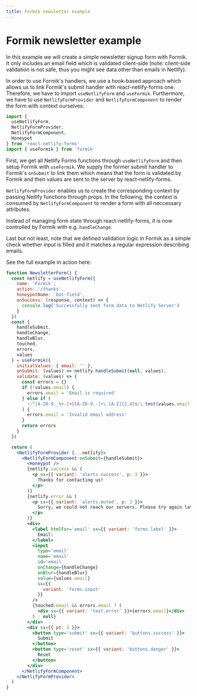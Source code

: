 ```yaml
---
title: Formik newsletter example
---
```


# Formik newsletter example

In this example we will create a simple newsletter signup form with Formik. It only includes an email field which is validated client-side (note: client-side validation is not safe, thus you might see data other than emails in Netlify).

In order to use Formik's handlers, we use a hook-based approach which allows us to link Formik's submit handler with react-netlify-forms one. Therefore, we have to import `useNetlifyForm` and `useFormik`. Furthermore, we have to use `NetlifyFormProvider` and `NetlifyFormComponent` to render the form with context ourselves:

```js
import {
  useNetlifyForm,
  NetlifyFormProvider,
  NetlifyFormComponent,
  Honeypot
} from 'react-netlify-forms'
import { useFormik } from 'formik'
```

First, we get all Netlify Forms functions through `useNetlifyForm` and then setup Formik with `useFormik`. We supply the former submit handler to Formik's `onSubmit` to link them which means that the form is validated by Formik and then values are sent to the server by react-netlify-forms.

`NetlifyFormProvider` enables us to create the corresponding context by passing Netlify functions through props. In the following, the context is consumed by `NetlifyFormComponent` to render a form with all neccessary attributes.

Instead of managing form state through react-netlify-forms, it is now controlled by Formik with e.g. `handleChange`.

Last but not least, note that we defined validation logic in Formik as a simple check whether input is filled and it matches a regular expression describing emails.

See the full example in action here:

```jsx live
function NewsletterForm() {
  const netlify = useNetlifyForm({
    name: 'Formik',
    action: '/thanks',
    honeypotName: 'bot-field',
    onSuccess: (response, context) => {
      console.log('Successfully sent form data to Netlify Server')
    }
  })
  const {
    handleSubmit,
    handleChange,
    handleBlur,
    touched,
    errors,
    values
  } = useFormik({
    initialValues: { email: '' },
    onSubmit: (values) => netlify.handleSubmit(null, values),
    validate: (values) => {
      const errors = {}
      if (!values.email) {
        errors.email = 'Email is required'
      } else if (
        !/^[A-Z0-9._%+-]+@[A-Z0-9.-]+\.[A-Z]{2,4}$/i.test(values.email)
      ) {
        errors.email = 'Invalid email address'
      }
      return errors
    }
  })

  return (
    <NetlifyFormProvider {...netlify}>
      <NetlifyFormComponent onSubmit={handleSubmit}>
        <Honeypot />
        {netlify.success && (
          <p sx={{ variant: 'alerts.success', p: 3 }}>
            Thanks for contacting us!
          </p>
        )}
        {netlify.error && (
          <p sx={{ variant: 'alerts.muted', p: 3 }}>
            Sorry, we could not reach our servers. Please try again later.
          </p>
        )}
        <div>
          <label htmlFor='email' sx={{ variant: 'forms.label' }}>
            Email:
          </label>
          <input
            type='email'
            name='email'
            id='email'
            onChange={handleChange}
            onBlur={handleBlur}
            value={values.email}
            sx={{
              variant: 'forms.input'
            }}
          />
          {touched.email && errors.email ? (
            <div sx={{ variant: 'text.error' }}>{errors.email}</div>
          ) : null}
        </div>
        <div sx={{ pt: 3 }}>
          <button type='submit' sx={{ variant: 'buttons.success' }}>
            Submit
          </button>
          <button type='reset' sx={{ variant: 'buttons.danger' }}>
            Reset
          </button>
        </div>
      </NetlifyFormComponent>
    </NetlifyFormProvider>
  )
}
```

